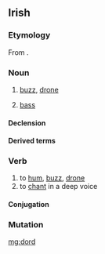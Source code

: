 ==Irish==

===Etymology===
From {{inh|ga|sga|dord||buzzing, humming, droning, intoning}}.

===Noun===
{{ga-noun|g=m|doird|doird}}

# [[buzz]], [[drone]]
# {{lb|ga|music}} [[bass]]

====Declension====
{{ga-decl-m1|d|ord|oird}}

====Derived terms====
{{der3<!--
-->|{{l|ga|dordfhocal||buzzword}}<!--
-->|{{l|ga|dord figiúrtha||figured bass}}<!--
-->|{{l|ga|dord-druma||bass drum}}<!--
-->|{{l|ga|dordeochair||bass clef}}<!--
-->|{{l|ga|dordghuth||bass voice}}<!--
-->|{{l|ga|dordlíne}}, {{l|ga|líne an doird||bassline}}<!--
-->|{{l|ga|dordóir||bassist}}<!--
-->|{{l|ga|dordveidhil||cello}}<!--
-->|{{l|ga|dordveidhlín||bass fiddle}}<!--
-->|{{l|ga|fo-dhord||subdued murmur; backbiting}}<!--
-->|{{l|ga|fo-dhordaire||subwoofer}}<!--
-->|{{l|ga|olldord||double bass, contrabass}}<!--
-->|}}

===Verb===
{{ga-verb|pres=dordann|fut=dordfaidh|vn=dordadh|pp=dordta}}

# to [[hum]], [[buzz]], [[drone]]
# to [[chant]] in a deep voice

====Conjugation====
{{ga-conj-1a|d|or|d|broad}}

===Mutation===
{{ga-mut-cons|d|ord}}

[[mg:dord]]